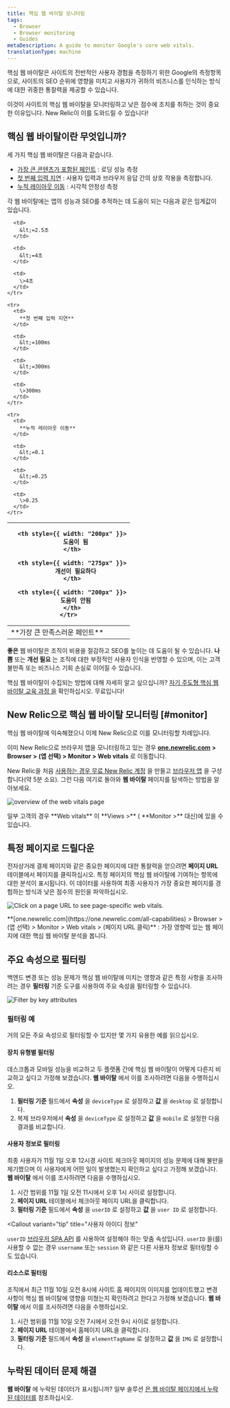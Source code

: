 ```yaml
---
title: 핵심 웹 바이탈 모니터링
tags:
  - Browser
  - Browser monitoring
  - Guides
metaDescription: A guide to monitor Google's core web vitals.
translationType: machine
---
```





핵심 웹 바이탈은 사이트의 전반적인 사용자 경험을 측정하기 위한 Google의 측정항목으로, 사이트의 SEO 순위에 영향을 미치고 사용자가 귀하의 비즈니스를 인식하는 방식에 대한 귀중한 통찰력을 제공할 수 있습니다.

이것이 사이트의 핵심 웹 바이탈을 모니터링하고 낮은 점수에 조치를 취하는 것이 중요한 이유입니다. New Relic이 이를 도와드릴 수 있습니다!

## 핵심 웹 바이탈이란 무엇입니까?

세 가지 핵심 웹 바이탈은 다음과 같습니다.

* [가장 큰 콘텐츠가 포함된 페인트](https://web.dev/lcp/) : 로딩 성능 측정
* [첫 번째 입력 지연](https://web.dev/fid/) : 사용자 입력과 브라우저 응답 간의 상호 작용을 측정합니다.
* [누적 레이아웃 이동](https://web.dev/cls/) : 시각적 안정성 측정

각 웹 바이탈에는 앱의 성능과 SEO를 추적하는 데 도움이 되는 다음과 같은 임계값이 있습니다.

<table>
  <thead>
    <tr>
      <th style={{ width: "200px" }}/>

      <th style={{ width: "200px" }}>
        도움이 됨
      </th>

      <th style={{ width: "275px" }}>
        개선이 필요하다
      </th>

      <th style={{ width: "200px" }}>
        도움이 안됨
      </th>
    </tr>
  </thead>

  <tbody>
    <tr>
      <td>
        **가장 큰 만족스러운 페인트**
      </td>

      <td>
        &lt;=2.5초
      </td>

      <td>
        &lt;=4초
      </td>

      <td>
        \>4초
      </td>
    </tr>

    <tr>
      <td>
        **첫 번째 입력 지연**
      </td>

      <td>
        &lt;=100ms
      </td>

      <td>
        &lt;=300ms
      </td>

      <td>
        \>300ms
      </td>
    </tr>

    <tr>
      <td>
        **누적 레이아웃 이동**
      </td>

      <td>
        &lt;=0.1
      </td>

      <td>
        &lt;=0.25
      </td>

      <td>
        \>0.25
      </td>
    </tr>
  </tbody>
</table>

**좋은** 웹 바이탈은 조직이 비용을 절감하고 SEO를 높이는 데 도움이 될 수 있습니다. **나쁨** 또는 **개선 필요** 는 조직에 대한 부정적인 사용자 인식을 반영할 수 있으며, 이는 고객 불만족 또는 비즈니스 기회 손실로 이어질 수 있습니다.

핵심 웹 바이탈이 수집되는 방법에 대해 자세히 알고 싶으십니까? [자기 주도형 핵심 웹 바이탈 교육 과정 을](https://learn.newrelic.com/self-paced-core-web-vitals/) 확인하십시오. 무료입니다!

## New Relic으로 핵심 웹 바이탈 모니터링 [#monitor]

핵심 웹 바이탈에 익숙해졌으니 이제 New Relic으로 이를 모니터링할 차례입니다.

이미 New Relic으로 브라우저 앱을 모니터링하고 있는 경우 **[one.newrelic.com](https://one.newrelic.com/all-capabilities) > Browser > (앱 선택) > Monitor > Web vitals** 로 이동합니다.

New Relic을 처음 [사용하는 경우 무료 New Relic 계정](https://newrelic.com/signup) 을 만들고 [브라우저 앱](docs/browser/browser-monitoring/installation/install-browser-monitoring-agent) 을 구성합니다(약 5분 소요). 그런 다음 여기로 돌아와 **웹 바이탈** 페이지를 탐색하는 방법을 알아보세요.

<img
  title="Track core web vitals site-wide, favorite key webpages, and filter by time period."
  alt="overview of the web vitals page"
  src={browserWebVitalsGif}
/>

<Callout variant="important">
  일부 고객의 경우 **Web vitals** 이 **Views >** ( **Monitor >** 대신)에 있을 수 있습니다.
</Callout>

## 특정 페이지로 드릴다운

전자상거래 결제 페이지와 같은 중요한 페이지에 대한 통찰력을 얻으려면 **페이지 URL** 테이블에서 페이지를 클릭하십시오. 특정 페이지의 핵심 웹 바이탈에 기여하는 항목에 대한 분석이 표시됩니다. 이 데이터를 사용하여 최종 사용자가 가장 중요한 페이지를 경험하는 방식과 낮은 점수의 원인을 파악하십시오.

<img
  title="Click on a page URL to see page-specific web vitals."
  alt="Click on a page URL to see page-specific web vitals."
  src={browserPageUrlView}
/>

<figcaption>
  **[one.newrelic.com](https://one.newrelic.com/all-capabilities) > Browser > (앱 선택) > Monitor > Web vitals > (페이지 URL 클릭)** : 가장 영향력 있는 웹 페이지에 대한 핵심 웹 바이탈 분석을 봅니다.
</figcaption>

## 주요 속성으로 필터링

백엔드 변경 또는 성능 문제가 핵심 웹 바이탈에 미치는 영향과 같은 특정 사항을 조사하려는 경우 **필터링** 기준 도구를 사용하여 주요 속성을 필터링할 수 있습니다.

<img
  title="Use the filter tool to filter core web vitals by key attributes"
  alt="Filter by key attributes"
  src={browserFilteredWebVitals}
/>

### 필터링 예

거의 모든 주요 속성으로 필터링할 수 있지만 몇 가지 유용한 예를 읽으십시오.

#### 장치 유형별 필터링

데스크톱과 모바일 성능을 비교하고 두 플랫폼 간에 핵심 웹 바이탈이 어떻게 다른지 비교하고 싶다고 가정해 보겠습니다. **웹 바이탈** 에서 이를 조사하려면 다음을 수행하십시오.

1. **필터링 기준** 필드에서 **속성** 을 `deviceType` 로 설정하고 **값** 을 `desktop` 로 설정합니다.
2. 복제 브라우저에서 **속성** 을 `deviceType` 로 설정하고 **값** 을 `mobile` 로 설정한 다음 결과를 비교합니다.

#### 사용자 정보로 필터링

최종 사용자가 11월 1일 오후 12시경 사이트 체크아웃 페이지의 성능 문제에 대해 불만을 제기했으며 이 사용자에게 어떤 일이 발생했는지 확인하고 싶다고 가정해 보겠습니다. **웹 바이탈** 에서 이를 조사하려면 다음을 수행하십시오.

1. 시간 범위를 11월 1일 오전 11시에서 오후 1시 사이로 설정합니다.
2. **페이지 URL** 테이블에서 체크아웃 페이지 URL을 클릭합니다.
3. **필터링 기준** 필드에서 **속성** 을 `userID` 로 설정하고 **값** 을 `user ID` 로 설정합니다.

<Callout
  variant="tip"
  title="사용자 아이디 정보"
>
  `userID` [브라우저 SPA API](/docs/browser/new-relic-browser/browser-agent-spa-api/setcustomattribute-browser-agent-api/) 를 사용하여 설정해야 하는 맞춤 속성입니다. `userID` 을(를) 사용할 수 없는 경우 `username` 또는 `session` 와 같은 다른 사용자 정보로 필터링할 수도 있습니다.
</Callout>

#### 리소스로 필터링

조직에서 최근 11월 10일 오전 8시에 사이트 홈 페이지의 이미지를 업데이트했고 변경 사항이 핵심 웹 바이탈에 영향을 미쳤는지 확인하려고 한다고 가정해 보겠습니다. **웹 바이탈** 에서 이를 조사하려면 다음을 수행하십시오.

1. 시간 범위를 11월 10일 오전 7시에서 오전 9시 사이로 설정합니다.
2. **페이지 URL** 테이블에서 홈페이지 URL을 클릭합니다.
3. **필터링 기준** 필드에서 **속성** 을 `elementTagName` 로 설정하고 **값** 을 `IMG` 로 설정합니다.

## 누락된 데이터 문제 해결

**웹 바이탈** 에 누락된 데이터가 표시됩니까? 일부 솔루션 [은 웹 바이탈 페이지에서 누락된 데이터를](/docs/browser/new-relic-browser/troubleshooting/missing-data-on-web-vitals-page) 참조하십시오.